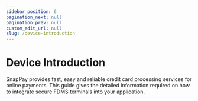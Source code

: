 ```yaml
---
sidebar_position: 6
pagination_next: null
pagination_prev: null
custom_edit_url: null
slug: /device-introduction
---
```


# Device Introduction

SnapPay provides fast, easy and reliable credit card processing services for online payments. This guide
gives the detailed information required on how to integrate secure FDMS terminals into your application.
